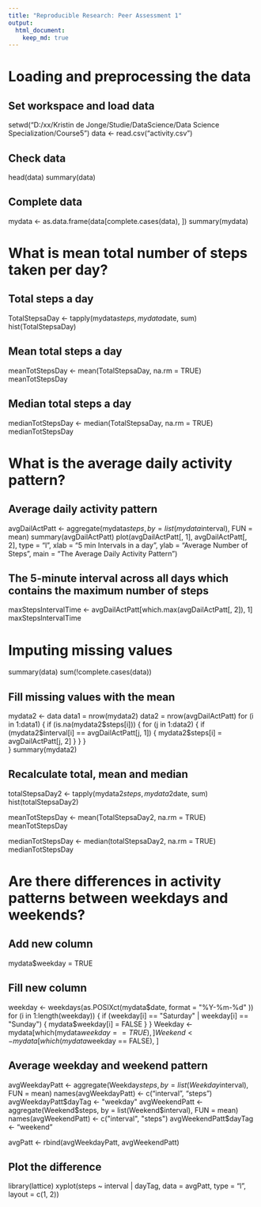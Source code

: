 ```yaml
---
title: "Reproducible Research: Peer Assessment 1"
output: 
  html_document:
    keep_md: true
---
```



# Loading and preprocessing the data

## Set workspace and load data

setwd("D:/xx/Kristin de Jonge/Studie/DataScience/Data Science Specialization/Course5")
data <- read.csv("activity.csv")

## Check data
head(data)
summary(data)

## Complete data
mydata <- as.data.frame(data[complete.cases(data), ])
summary(mydata)

# What is mean total number of steps taken per day?

## Total steps a day
TotalStepsaDay <- tapply(mydata$steps, mydata$date, sum)
hist(TotalStepsaDay)

## Mean total steps a day
meanTotStepsDay <- mean(TotalStepsaDay, na.rm = TRUE)
meanTotStepsDay

## Median total steps a day
medianTotStepsDay <- median(TotalStepsaDay, na.rm = TRUE)
medianTotStepsDay

# What is the average daily activity pattern?

## Average daily activity pattern
avgDailActPatt <- aggregate(mydata$steps, by = list(mydata$interval), FUN = mean)
summary(avgDailActPatt)
plot(avgDailActPatt[, 1], avgDailActPatt[, 2], type = "l", xlab = "5 min Intervals in a day", ylab = "Average Number of Steps", main = "The Average Daily Activity Pattern")

## The 5-minute interval across all days which contains the maximum number of steps
maxStepsIntervalTime <- avgDailActPatt[which.max(avgDailActPatt[, 2]), 1]
maxStepsIntervalTime

# Imputing missing values

summary(data)
sum(!complete.cases(data))

## Fill missing values with the mean
mydata2 <- data
data1 = nrow(mydata2)
data2 = nrow(avgDailActPatt)
for (i in 1:data1) {
  if (is.na(mydata2$steps[i])) {
    for (j in 1:data2) {
      if (mydata2$interval[i] == avgDailActPatt[j, 1]) {
        mydata2$steps[i] = avgDailActPatt[j, 2]
      }
    } 
  }    
}
summary(mydata2)

## Recalculate total, mean and median
totalStepsaDay2 <- tapply(mydata2$steps, mydata2$date, sum)
hist(totalStepsaDay2)

meanTotStepsDay <- mean(TotalStepsaDay2, na.rm = TRUE)
meanTotStepsDay

medianTotStepsDay <- median(totalStepsaDay2, na.rm = TRUE)
medianTotStepsDay

# Are there differences in activity patterns between weekdays and weekends?

## Add new column
mydata$weekday = TRUE

## Fill new column
weekday <- weekdays(as.POSIXct(mydata$date, format = "%Y-%m-%d" ))
for (i in 1:length(weekday)) {
  if (weekday[i] == "Saturday" | weekday[i] == "Sunday") {
    mydata$weekday[i] = FALSE
  }
}
Weekday <- mydata[which(mydata$weekday == TRUE), ]
Weekend <-mydata[which(mydata$weekday == FALSE), ]

## Average weekday and weekend pattern
avgWeekdayPatt <- aggregate(Weekday$steps, by = list(Weekday$interval), FUN = mean)
names(avgWeekdayPatt) <- c("interval", "steps")
avgWeekdayPatt$dayTag <- "weekday"
avgWeekendPatt <- aggregate(Weekend$steps, by = list(Weekend$interval), FUN = mean)
names(avgWeekendPatt) <- c("interval", "steps")
avgWeekendPatt$dayTag <- "weekend"

avgPatt <- rbind(avgWeekdayPatt, avgWeekendPatt)

## Plot the difference
library(lattice)
xyplot(steps ~ interval | dayTag, data = avgPatt, type = "l", layout = c(1, 2))

